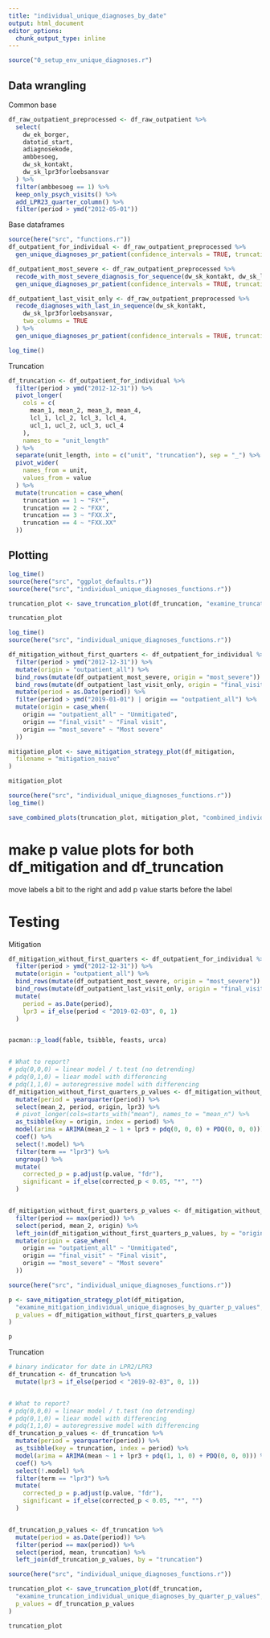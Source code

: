 ```yaml
---
title: "individual_unique_diagnoses_by_date"
output: html_document
editor_options: 
  chunk_output_type: inline
---
```


```r
source("0_setup_env_unique_diagnoses.r")
```



## Data wrangling 
Common base
```r
df_raw_outpatient_preprocessed <- df_raw_outpatient %>%
  select(
    dw_ek_borger,
    datotid_start,
    adiagnosekode,
    ambbesoeg,
    dw_sk_kontakt,
    dw_sk_lpr3forloebsansvar
  ) %>%
  filter(ambbesoeg == 1) %>%
  keep_only_psych_visits() %>%
  add_LPR23_quarter_column() %>%
  filter(period > ymd("2012-05-01"))
```

Base dataframes
```r
source(here("src", "functions.r"))
df_outpatient_for_individual <- df_raw_outpatient_preprocessed %>%
  gen_unique_diagnoses_pr_patient(confidence_intervals = TRUE, truncation_levels = TRUE)
```

```r
df_outpatient_most_severe <- df_raw_outpatient_preprocessed %>%
  recode_with_most_severe_diagnosis_for_sequence(dw_sk_kontakt, dw_sk_lpr3forloebsansvar, two_columns = TRUE) %>%
  gen_unique_diagnoses_pr_patient(confidence_intervals = TRUE, truncation_levels = FALSE)
```

```r
df_outpatient_last_visit_only <- df_raw_outpatient_preprocessed %>%
  recode_diagnoses_with_last_in_sequence(dw_sk_kontakt,
    dw_sk_lpr3forloebsansvar,
    two_columns = TRUE
  ) %>%
  gen_unique_diagnoses_pr_patient(confidence_intervals = TRUE, truncation_levels = FALSE)
```

```r
log_time()

```

Truncation
```r
df_truncation <- df_outpatient_for_individual %>%
  filter(period > ymd("2012-12-31")) %>%
  pivot_longer(
    cols = c(
      mean_1, mean_2, mean_3, mean_4,
      lcl_1, lcl_2, lcl_3, lcl_4,
      ucl_1, ucl_2, ucl_3, ucl_4
    ),
    names_to = "unit_length"
  ) %>%
  separate(unit_length, into = c("unit", "truncation"), sep = "_") %>%
  pivot_wider(
    names_from = unit,
    values_from = value
  ) %>%
  mutate(truncation = case_when(
    truncation == 1 ~ "FX*",
    truncation == 2 ~ "FXX",
    truncation == 3 ~ "FXX.X",
    truncation == 4 ~ "FXX.XX"
  ))
```

## Plotting
```r
log_time()
source(here("src", "ggplot_defaults.r"))
source(here("src", "individual_unique_diagnoses_functions.r"))

truncation_plot <- save_truncation_plot(df_truncation, "examine_truncation_individual_unique_diagnoses_by_quarter")

truncation_plot
```

```r
log_time()
source(here("src", "individual_unique_diagnoses_functions.r"))

df_mitigation_without_first_quarters <- df_outpatient_for_individual %>%
  filter(period > ymd("2012-12-31")) %>%
  mutate(origin = "outpatient_all") %>%
  bind_rows(mutate(df_outpatient_most_severe, origin = "most_severe")) %>%
  bind_rows(mutate(df_outpatient_last_visit_only, origin = "final_visit")) %>%
  mutate(period = as.Date(period)) %>%
  filter(period > ymd("2019-01-01") | origin == "outpatient_all") %>%
  mutate(origin = case_when(
    origin == "outpatient_all" ~ "Unmitigated",
    origin == "final_visit" ~ "Final visit",
    origin == "most_severe" ~ "Most severe"
  ))

mitigation_plot <- save_mitigation_strategy_plot(df_mitigation,
  filename = "mitigation_naive"
)

mitigation_plot
```

```r
source(here("src", "individual_unique_diagnoses_functions.r"))
log_time()

save_combined_plots(truncation_plot, mitigation_plot, "combined_individual_unique_diagnoses")
```


# make p value plots for both df_mitigation and df_truncation
move labels a bit to the right and add p value starts before the label


# Testing
Mitigation
```r
df_mitigation_without_first_quarters <- df_outpatient_for_individual %>%
  filter(period > ymd("2012-12-31")) %>%
  mutate(origin = "outpatient_all") %>%
  bind_rows(mutate(df_outpatient_most_severe, origin = "most_severe")) %>%
  bind_rows(mutate(df_outpatient_last_visit_only, origin = "final_visit")) %>%
  mutate(
    period = as.Date(period),
    lpr3 = if_else(period < "2019-02-03", 0, 1)
  )


pacman::p_load(fable, tsibble, feasts, urca)


# What to report?
# pdq(0,0,0) = linear model / t.test (no detrending)
# pdq(0,1,0) = liear model with differencing
# pdq(1,1,0) = autoregressive model with differencing
df_mitigation_without_first_quarters_p_values <- df_mitigation_without_first_quarters %>%
  mutate(period = yearquarter(period)) %>%
  select(mean_2, period, origin, lpr3) %>%
  # pivot_longer(cols=starts_with("mean"), names_to = "mean_n") %>%
  as_tsibble(key = origin, index = period) %>%
  model(arima = ARIMA(mean_2 ~ 1 + lpr3 + pdq(0, 0, 0) + PDQ(0, 0, 0))) %>%
  coef() %>%
  select(!.model) %>%
  filter(term == "lpr3") %>%
  ungroup() %>%
  mutate(
    corrected_p = p.adjust(p.value, "fdr"),
    significant = if_else(corrected_p < 0.05, "*", "")
  )


df_mitigation_without_first_quarters_p_values <- df_mitigation_without_first_quarters %>%
  filter(period == max(period)) %>%
  select(period, mean_2, origin) %>%
  left_join(df_mitigation_without_first_quarters_p_values, by = "origin") %>%
  mutate(origin = case_when(
    origin == "outpatient_all" ~ "Unmitigated",
    origin == "final_visit" ~ "Final visit",
    origin == "most_severe" ~ "Most severe"
  ))
```


```r
source(here("src", "individual_unique_diagnoses_functions.r"))

p <- save_mitigation_strategy_plot(df_mitigation,
  "examine_mitigation_individual_unique_diagnoses_by_quarter_p_values",
  p_values = df_mitigation_without_first_quarters_p_values
)

p
```




Truncation
```r

# binary indicator for date in LPR2/LPR3
df_truncation <- df_truncation %>%
  mutate(lpr3 = if_else(period < "2019-02-03", 0, 1))


# What to report?
# pdq(0,0,0) = linear model / t.test (no detrending)
# pdq(0,1,0) = liear model with differencing
# pdq(1,1,0) = autoregressive model with differencing
df_truncation_p_values <- df_truncation %>%
  mutate(period = yearquarter(period)) %>%
  as_tsibble(key = truncation, index = period) %>%
  model(arima = ARIMA(mean ~ 1 + lpr3 + pdq(1, 1, 0) + PDQ(0, 0, 0))) %>%
  coef() %>%
  select(!.model) %>%
  filter(term == "lpr3") %>%
  mutate(
    corrected_p = p.adjust(p.value, "fdr"),
    significant = if_else(corrected_p < 0.05, "*", "")
  )


df_truncation_p_values <- df_truncation %>%
  mutate(period = as.Date(period)) %>%
  filter(period == max(period)) %>%
  select(period, mean, truncation) %>%
  left_join(df_truncation_p_values, by = "truncation")
```

```r
source(here("src", "individual_unique_diagnoses_functions.r"))

truncation_plot <- save_truncation_plot(df_truncation,
  "examine_truncation_individual_unique_diagnoses_by_quarter_p_values",
  p_values = df_truncation_p_values
)

truncation_plot
```

